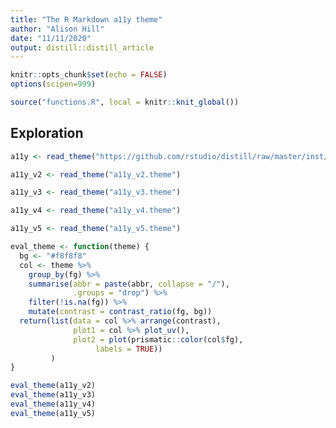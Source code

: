 ```yaml
---
title: "The R Markdown a11y theme"
author: "Alison Hill"
date: "11/11/2020"
output: distill::distill_article
---
```


```r
knitr::opts_chunk$set(echo = FALSE)
options(scipen=999)
```

```r
source("functions.R", local = knitr::knit_global())
```


## Exploration 

```r
a11y <- read_theme("https://github.com/rstudio/distill/raw/master/inst/rmarkdown/templates/distill_article/resources/a11y.theme")

a11y_v2 <- read_theme("a11y_v2.theme")

a11y_v3 <- read_theme("a11y_v3.theme")

a11y_v4 <- read_theme("a11y_v4.theme")

a11y_v5 <- read_theme("a11y_v5.theme")
```


```r
eval_theme <- function(theme) {
  bg <- "#f8f8f8"
  col <- theme %>%
    group_by(fg) %>%
    summarise(abbr = paste(abbr, collapse = "/"),
              .groups = "drop") %>%
    filter(!is.na(fg)) %>% 
    mutate(contrast = contrast_ratio(fg, bg))
  return(list(data = col %>% arrange(contrast), 
              plot1 = col %>% plot_uv(),
              plot2 = plot(prismatic::color(col$fg), 
                   labels = TRUE))
         )
}
```

```r
eval_theme(a11y_v2)
eval_theme(a11y_v3)
eval_theme(a11y_v4)
eval_theme(a11y_v5)
```


